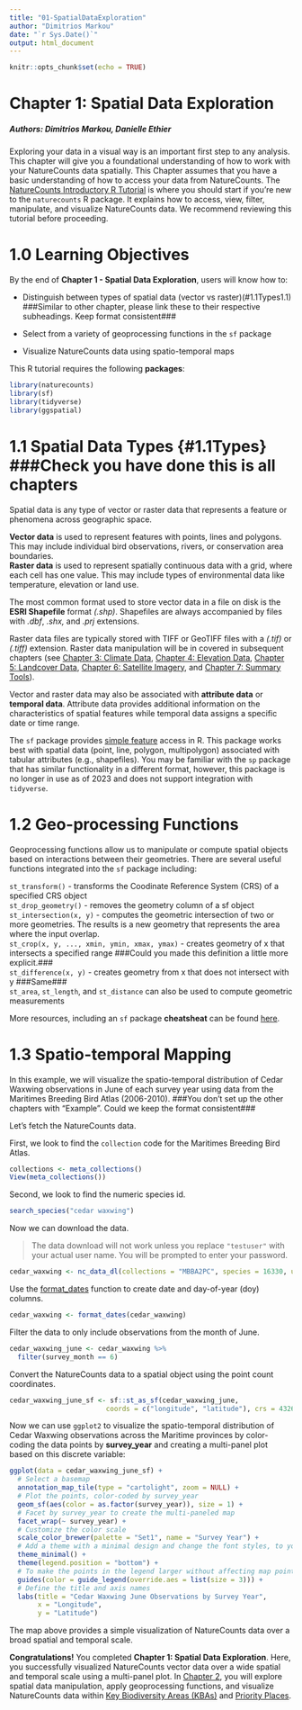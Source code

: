 ```yaml
---
title: "01-SpatialDataExploration"
author: "Dimitrios Markou"
date: "`r Sys.Date()`"
output: html_document
---
```


```r
knitr::opts_chunk$set(echo = TRUE)
```

# Chapter 1: Spatial Data Exploration

##### Authors: Dimitrios Markou, Danielle Ethier

| Exploring your data in a visual way is an important first step to any analysis. This chapter will give you a foundational understanding of how to work with your NatureCounts data spatially. This Chapter assumes that you have a basic understanding of how to access your data from NatureCounts. The [NatureCounts Introductory R Tutorial](https://github.com/BirdsCanada/NatureCounts_IntroTutorial.git) is where you should start if you're new to the `naturecounts` R package. It explains how to access, view, filter, manipulate, and visualize NatureCounts data. We recommend reviewing this tutorial before proceeding.

# 1.0 Learning Objectives {#1.0_Objectives}

By the end of **Chapter 1 - Spatial Data Exploration**, users will know how to:

-   Distinguish between types of spatial data (vector vs raster)(#1.1Types1.1) ###Similar to other chapter, please link these to their respective subheadings. Keep format consistent###

-   Select from a variety of geoprocessing functions in the `sf` package

-   Visualize NatureCounts data using spatio-temporal maps

This R tutorial requires the following **packages**:

```r
library(naturecounts)
library(sf)
library(tidyverse)
library(ggspatial)
```

# 1.1 Spatial Data Types {#1.1Types} ###Check you have done this is all chapters

Spatial data is any type of vector or raster data that represents a feature or phenomena across geographic space.

| **Vector data** is used to represent features with points, lines and polygons. This may include individual bird observations, rivers, or conservation area boundaries.

| **Raster data** is used to represent spatially continuous data with a grid, where each cell has one value. This may include types of environmental data like temperature, elevation or land use.

The most common format used to store vector data in a file on disk is the **ESRI Shapefile** format *(.shp)*. Shapefiles are always accompanied by files with *.dbf*, *.shx,* and *.prj* extensions.

Raster data files are typically stored with TIFF or GeoTIFF files with a *(.tif)* or *(.tiff)* extension. Raster data manipulation will be in covered in subsequent chapters (see [Chapter 3: Climate Data](03-ClimateData.Rmd), [Chapter 4: Elevation Data](), [Chapter 5: Landcover Data](05-LandcoverData.Rmd), [Chapter 6: Satellite Imagery](06-SatelliteImagery.Rmd), and [Chapter 7: Summary Tools](07-SummaryTools.Rmd)).

Vector and raster data may also be associated with **attribute data** or **temporal data**. Attribute data provides additional information on the characteristics of spatial features while temporal data assigns a specific date or time range.

The `sf` package provides [simple feature](https://r-spatial.github.io/sf/) access in R. This package works best with spatial data (point, line, polygon, multipolygon) associated with tabular attributes (e.g., shapefiles). You may be familiar with the `sp` package that has similar functionality in a different format, however, this package is no longer in use as of 2023 and does not support integration with `tidyverse`.

# 1.2 Geo-processing Functions

Geoprocessing functions allow us to manipulate or compute spatial objects based on interactions between their geometries. There are several useful functions integrated into the `sf` package including:

| `st_transform()` - transforms the Coodinate Reference System (CRS) of a specified CRS object
| `st_drop_geometry()` - removes the geometry column of a sf object
| `st_intersection(x, y)` - computes the geometric intersection of two or more geometries. The results is a new geometry that represents the area where the input overlap.
| `st_crop(x, y, ..., xmin, ymin, xmax, ymax)` - creates geometry of x that intersects a specified range ###Could you made this definition a little more explicit.###
| `st_difference(x, y)` - creates geometry from x that does not intersect with y ###Same###
| `st_area`, `st_length`, and `st_distance` can also be used to compute geometric measurements

More resources, including an `sf` package **cheatsheat** can be found [here](https://github.com/r-spatial/sf).

# 1.3 Spatio-temporal Mapping

In this example, we will visualize the spatio-temporal distribution of Cedar Waxwing observations in June of each survey year using data from the Maritimes Breeding Bird Atlas (2006-2010). ###You don't set up the other chapters with "Example". Could we keep the format consistent###

Let's fetch the NatureCounts data.

First, we look to find the `collection` code for the Maritimes Breeding Bird Atlas.

```r
collections <- meta_collections()
View(meta_collections())
```

Second, we look to find the numeric species id.

```r
search_species("cedar waxwing")
```

Now we can download the data.

> The data download will not work unless you replace `"testuser"` with your actual user name. You will be prompted to enter your password.

```r
cedar_waxwing <- nc_data_dl(collections = "MBBA2PC", species = 16330, username = "testuser", info = "spatial_data_tutorial")
```

Use the [format_dates](https://rdrr.io/github/BirdStudiesCanada/naturecounts/man/format_dates.html) function to create date and day-of-year (doy) columns.

```r
cedar_waxwing <- format_dates(cedar_waxwing)
```

Filter the data to only include observations from the month of June.

```r
cedar_waxwing_june <- cedar_waxwing %>%
  filter(survey_month == 6)
```

Convert the NatureCounts data to a spatial object using the point count coordinates.

```r
cedar_waxwing_june_sf <- sf::st_as_sf(cedar_waxwing_june,
                        coords = c("longitude", "latitude"), crs = 4326)
```

Now we can use `ggplot2` to visualize the spatio-temporal distribution of Cedar Waxwing observations across the Maritime provinces by color-coding the data points by **survey_year** and creating a multi-panel plot based on this discrete variable:

```r
ggplot(data = cedar_waxwing_june_sf) +
  # Select a basemap
  annotation_map_tile(type = "cartolight", zoom = NULL) +
  # Plot the points, color-coded by survey_year
  geom_sf(aes(color = as.factor(survey_year)), size = 1) +
  # Facet by survey_year to create the multi-paneled map
  facet_wrap(~ survey_year) +
  # Customize the color scale
  scale_color_brewer(palette = "Set1", name = "Survey Year") +
  # Add a theme with a minimal design and change the font styles, to your preference
  theme_minimal() +
  theme(legend.position = "bottom") +
  # To make the points in the legend larger without affecting map points
  guides(color = guide_legend(override.aes = list(size = 3))) +
  # Define the title and axis names
  labs(title = "Cedar Waxwing June Observations by Survey Year",
       x = "Longitude",
       y = "Latitude")
```

The map above provides a simple visualization of NatureCounts data over a broad spatial and temporal scale.

**Congratulations!** You completed **Chapter 1: Spatial Data Exploration**. Here, you successfully visualized NatureCounts vector data over a wide spatial and temporal scale using a multi-panel plot. In [Chapter 2](02-SpatialFiltering.Rmd), you will explore spatial data manipulation, apply geoprocessing functions, and visualize NatureCounts data within [Key Biodiversity Areas (KBAs)](https://kbacanada.org/about/) and [Priority Places](https://open.canada.ca/data/en/dataset/91219d24-e877-4c8a-8bd2-b2b662e573e0).
